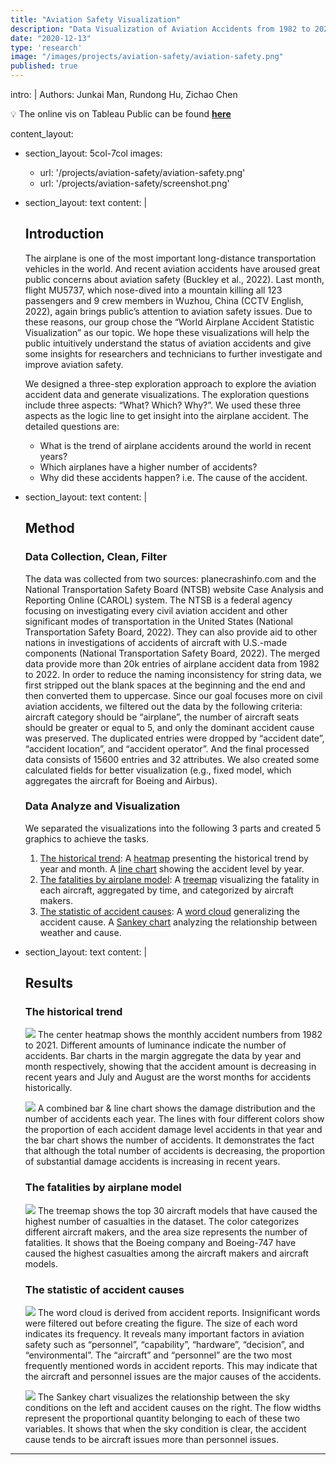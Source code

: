 ```yaml
---
title: "Aviation Safety Visualization"
description: "Data Visualization of Aviation Accidents from 1982 to 2022"
date: "2020-12-13"
type: 'research'
image: "/images/projects/aviation-safety/aviation-safety.png"
published: true
---
```


intro: |
  Authors: Junkai Man, Rundong Hu, Zichao Chen

  💡 The online vis on Tableau Public can be found [**here**](https://public.tableau.com/app/profile/junkai.man/viz/AviationAccidentStatistics/Dashboard)

content_layout:
  - section_layout: 5col-7col
    images:
      - url: '/projects/aviation-safety/aviation-safety.png'
      - url: '/projects/aviation-safety/screenshot.png'

  - section_layout: text
    content: |
      ## Introduction
      The airplane is one of the most important long-distance transportation vehicles in the world. And recent aviation accidents have aroused great public concerns about aviation safety (Buckley et al., 2022). Last month, flight MU5737, which nose-dived into a mountain killing all 123 passengers and 9 crew members in Wuzhou, China (CCTV English, 2022), again brings public’s attention to aviation safety issues. Due to these reasons, our group chose the “World Airplane Accident Statistic Visualization” as our topic. We hope these visualizations will help the public intuitively understand the status of aviation accidents and give some insights for researchers and technicians to further investigate and improve aviation safety.

      We designed a three-step exploration approach to explore the aviation accident data and generate visualizations. The exploration questions include three aspects: “What? Which? Why?”. We used these three aspects as the logic line to get insight into the airplane accident. The detailed questions are:

      - What is the trend of airplane accidents around the world in recent years? 
      - Which airplanes have a higher number of accidents?
      - Why did these accidents happen? i.e. The cause of the accident.
  
  - section_layout: text
    content: |
      ## Method
      ### Data Collection, Clean, Filter
      The data was collected from two sources: planecrashinfo.com and the National Transportation Safety Board (NTSB) website Case Analysis and Reporting Online (CAROL) system. The NTSB is a federal agency focusing on investigating every civil aviation accident and other significant modes of transportation in the United States (National Transportation Safety Board, 2022). They can also provide aid to other nations in investigations of accidents of aircraft with U.S.-made components (National Transportation Safety Board, 2022). The merged data provide more than 20k entries of airplane accident data from 1982 to 2022. In order to reduce the naming inconsistency for string data, we first stripped out the blank spaces at the beginning and the end and then converted them to uppercase. Since our goal focuses more on civil aviation accidents, we filtered out the data by the following criteria: aircraft category should be “airplane”, the number of aircraft seats should be greater or equal to 5, and only the dominant accident cause was preserved. The duplicated entries were dropped by “accident date”, “accident location”, and “accident operator”. And the final processed data consists of 15600 entries and 32 attributes. We also created some calculated fields for better visualization (e.g., fixed model, which aggregates the aircraft for Boeing and Airbus).
  
      ### Data Analyze and Visualization
      We separated the visualizations into the following 3 parts and created 5 graphics to achieve the tasks.
      1. [The historical trend](#the-historical-trend): A <ins>heatmap</ins> presenting the historical trend by year and month. A <ins>line chart</ins> showing the accident level by year.
      2. [The fatalities by airplane model](#the-fatalities-by-airplane-model): A <ins>treemap</ins> visualizing the fatality in each aircraft, aggregated by time, and categorized by aircraft makers. 
      3. [The statistic of accident causes](#the-statistic-of-accident-causes): A <ins>word cloud</ins> generalizing the accident cause. A <ins>Sankey chart</ins> analyzing the relationship between weather and cause. 

  - section_layout: text
    content: |
      ## Results
      ### The historical trend
      ![](/images/projects/aviation-safety/heatmap.png)
      The center heatmap shows the monthly accident numbers from 1982 to 2021. Different amounts of luminance indicate the number of accidents. Bar charts in the margin aggregate the data by year and month respectively, showing that the accident amount is decreasing in recent years and July and August are the worst months for accidents historically.

      ![](/images/projects/aviation-safety/linechart.png)
      A combined bar & line chart shows the damage distribution and the number of accidents each year. The lines with four different colors show the proportion of each accident damage level accidents in that year and the bar chart shows the number of accidents. It demonstrates the fact that although the total number of accidents is decreasing, the proportion of substantial damage accidents is increasing in recent years.

      ### The fatalities by airplane model
      ![](/images/projects/aviation-safety/treemap.png)
      The treemap shows the top 30 aircraft models that have caused the highest number of casualties in the dataset. The color categorizes different aircraft makers, and the area size represents the number of fatalities. It shows that the Boeing company and Boeing-747 have caused the highest casualties among the aircraft makers and aircraft models.

      ### The statistic of accident causes

      ![](/images/projects/aviation-safety/wordcloud_1.png)
      The word cloud is derived from accident reports. Insignificant words were filtered out before creating the figure. The size of each word indicates its frequency. It reveals many important factors in aviation safety such as “personnel”, “capability”, “hardware”, “decision”, and “environmental”. The “aircraft” and “personnel” are the two most frequently mentioned words in accident reports. This may indicate that the aircraft and personnel issues are the major causes of the accidents. 

      ![](/images/projects/aviation-safety/sankey.png)
      The Sankey chart visualizes the relationship between the sky conditions on the left and accident causes on the right. The flow widths represent the proportional quantity belonging to each of these two variables. It shows that when the sky condition is clear, the accident cause tends to be aircraft issues more than personnel issues.

---